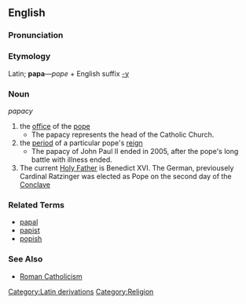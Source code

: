 ==English==

===Pronunciation===
{{substub}}

===Etymology===
Latin; '''papa'''&mdash;''pope'' + English suffix [[-y]]

===Noun===
''papacy''

# the [[office]] of the [[pope]]
#* The papacy represents the head of the Catholic Church.
# the [[period]] of a particular pope's [[reign]]
#* The papacy of John Paul II ended in 2005, after the pope's long battle with illness ended.
#The current [[Holy Father]] is Benedict XVI.  The German, previousely Cardinal Ratzinger was elected as Pope on the second day of the [[Conclave]]

===Related Terms===
* [[papal]]
* [[papist]]
* [[popish]]

===See Also===
* [[Roman Catholicism]]

[[Category:Latin derivations]]
[[Category:Religion]]